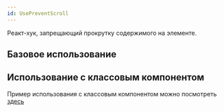 ```yaml
---
id: UsePreventScroll
---
```



Реакт-хук, запрещающий прокрутку содержимого на элементе.

## Базовое использование

<Example
    component={usePreventScrollDefault}
    source={usePreventScrollDefaultSource}
/>

## Использование с классовым компонентом

Пример использования с классовым компонентом можно посмотреть [здесь](/libs/scroll-locker/usage)
